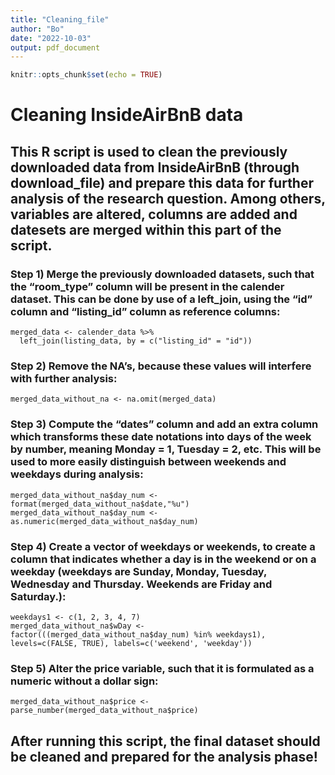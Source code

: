 ```yaml
---
title: "Cleaning_file"
author: "Bo"
date: "2022-10-03"
output: pdf_document
---
```


```r
knitr::opts_chunk$set(echo = TRUE)
```
# Cleaning InsideAirBnB data

## This R script is used to clean the previously downloaded data from InsideAirBnB (through download_file) and prepare this data for further analysis of the research question. Among others, variables are altered, columns are added and datesets are merged within this part of the script.

### Step 1) Merge the previously downloaded datasets, such that the "room_type" column will be present in the calender dataset. This can be done by use of a left_join, using the "id" column and "listing_id" column as reference columns:
```Merging
merged_data <- calender_data %>%
  left_join(listing_data, by = c("listing_id" = "id"))
```

### Step 2) Remove the NA's, because these values will interfere with further analysis:
```Remove
merged_data_without_na <- na.omit(merged_data)
```

### Step 3) Compute the "dates" column and add an extra column which transforms these date notations into days of the week by number, meaning Monday = 1, Tuesday = 2, etc. This will be used to more easily distinguish between weekends and weekdays during analysis:
```Computing
merged_data_without_na$day_num <- format(merged_data_without_na$date,"%u")
merged_data_without_na$day_num <- as.numeric(merged_data_without_na$day_num)
```

### Step 4) Create a vector of weekdays or weekends, to create a column that indicates whether a day is in the weekend or on a weekday (weekdays are Sunday, Monday, Tuesday, Wednesday and Thursday. Weekends are Friday and Saturday.):
```Create
weekdays1 <- c(1, 2, 3, 4, 7)
merged_data_without_na$wDay <- factor(((merged_data_without_na$day_num) %in% weekdays1), levels=c(FALSE, TRUE), labels=c('weekend', 'weekday'))
```

### Step 5) Alter the price variable, such that it is formulated as a numeric without a dollar sign:
```Alter
merged_data_without_na$price <- parse_number(merged_data_without_na$price)
```

## After running this script, the final dataset should be cleaned and prepared for the analysis phase!
